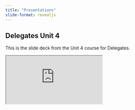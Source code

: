 ```yaml
---
title: "Presentations"
slide-format: revealjs
---
```


## Delegates Unit 4

This is the slide deck from the Unit 4 course for Delegates.

<div>

```{=html}
<iframe class="slide-deck" src="https://amwu-nrc.github.io/economics-presentations/du4-economics-political-economy-hamish-gamble#/title-slide"></iframe>
```

</div>